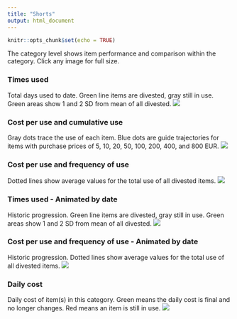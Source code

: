 ```yaml
---
title: "Shorts"
output: html_document
---
```


```r
knitr::opts_chunk$set(echo = TRUE)

```

The category level shows item performance and comparison within the category. Click any image for full size.

### Times used
Total days used to date. Green line items are divested, gray still in use. Green areas show 1 and 2 SD from mean of all divested.
[![](https://www.dropbox.com/s/ku2myabvh2htylc/Category-Shorts-Times_used.png?raw=1)](https://www.dropbox.com/s/ku2myabvh2htylc/Category-Shorts-Times_used.png?raw=1)

### Cost per use and cumulative use
Gray dots trace the use of each item. Blue dots are guide trajectories for items with purchase prices of 5, 10, 20, 50, 100, 200, 400, and 800 EUR.
[![](https://www.dropbox.com/s/y33kieap0jhu3ud/Category-Shorts-Cost_and_Cumulative_use.png?raw=1)](https://www.dropbox.com/s/y33kieap0jhu3ud/Category-Shorts-Cost_and_Cumulative_use.png?raw=1)

### Cost per use and frequency of use
Dotted lines show average values for the total use of all divested items.
[![](https://www.dropbox.com/s/87nxboob0q3tt4i/Category-Shorts.png?raw=1)](https://www.dropbox.com/s/87nxboob0q3tt4i/Category-Shorts.png?raw=1)

### Times used - Animated by date
Historic progression. Green line items are divested, gray still in use. Green areas show 1 and 2 SD from mean of all divested. 
![](https://www.dropbox.com/s/1g8xf7wwmfc1p8z/Category-Shorts-Times_used-animation.gif?raw=1)

### Cost per use and frequency of use - Animated by date
Historic progression. Dotted lines show average values for the total use of all divested items.
![](https://www.dropbox.com/s/d0uxanr6u7o1kfb/Category-Shorts-animation.gif?raw=1)

### Daily cost
Daily cost of item(s) in this category. Green means the daily cost is final and no longer changes. Red means an item is still in use.
[![](https://www.dropbox.com/s/oz4f7lgo48xyd8p/Category-Shorts-Daily_cost.png?raw=1)](https://www.dropbox.com/s/oz4f7lgo48xyd8p/Category-Shorts-Daily_cost.png?raw=1)
